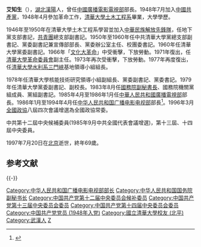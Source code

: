 '''艾知生'''（{{bd|1928年|12月|1997年|7月20日|catIdx=A}}），[[湖北|湖北]][[漢陽區|漢陽]]人，曾任[[中國|中國]][[廣播電影電視部|廣播電影電視部]]部長。1948年7月加入[[中國共產黨|中國共產黨]]，1948年4月參加革命工作，[[清華大學土木工程系|清華大學土木工程系]]畢業，大學學歷。

1946年至1950年在清華大學土木工程系學習並加入[[中華民族解放先鋒隊|中華民族解放先鋒隊]]，任地下黨支部書記，[[中國共產主義青年團|共青團]]總支部副書記。1950年至1960年任中共清華大學黨總支部副書記、黨委副書記兼宣傳部部長、黨委辦公室主任、校團委書記。1960年任清華大學黨委副書記。1966年「[[文化大革命|文化大革命]]」中受衝擊，下放勞動。1971年復出，任[[清華大學革命委員會|清華大學革命委員會]]副主任。1973年再次受衝擊，下放勞動。1977年再度復出，任[[清華大學水利系|清華大學水利系]][[三門峽|三門峽]]基地領導小組組長。

1978年任清華大學核能技術研究領導小組副組長、黨委副書記、黨委書記。1979年任清華大學黨委副書記、副校長。1983年8月任[[中華人民共和國國務院副秘書長|國務院副秘書長]]、國務院機關黨組成員、黨組副書記。1985年4月至1986年1月任[[中華人民共和國廣播電視部|中華人民共和國廣播電視部]]部長。1986年1月至1994年4月任[[中华人民共和国广播电影电视部|中华人民共和国广播电影电视部]]部長<ref>{{cite book|author=国家广播电影电视总局, 中国广播电视年鉴编辑委员会|title=《中国广播电视年鉴/2000》|year=1999年|publisher=中國广播电视出版社|pages=595页}}</ref>。1996年3月[[全國政協|全國政協]]八屆四次會議增選為全國政協常委。

中共第十二屆中央候補委員(1985年9月中共全國代表會議增選)，第十三屆、十四屆中央委員。

1997年7月20日在[[北京|北京]]逝世，終年69歲。

== 参考文献 ==
{{Reflist}}

{{-}}
{{start box}}
{{s-gov|prc}}
{{s-before|[[吳冷西|吳冷西]]}}
{{s-title|[[中华人民共和国广播电影电视部|中华人民共和国广播电影电视部]][[中华人民共和国国务院组成人员|部長]]|1985年－1994年}}
{{s-after|[[孫家正|孫家正]]}}
{{end box}}
{{国务院/6|部门首长}}

{{DEFAULTSORT:A}}
[[Category:中华人民共和国广播电影电视部部长|Category:中华人民共和国广播电影电视部部长]]
[[Category:中华人民共和国国务院副秘书长|Category:中华人民共和国国务院副秘书长]]
[[Category:中国共产党第十二届中央委员会候补委员|Category:中国共产党第十二届中央委员会候补委员]]
[[Category:中国共产党第十三届中央委员会委员|Category:中国共产党第十三届中央委员会委员]]
[[Category:中国共产党第十四届中央委员会委员|Category:中国共产党第十四届中央委员会委员]]
[[Category:中国共产党党员_(1948年入党)|Category:中国共产党党员 (1948年入党)]]
[[Category:國立清華大學校友_(北平)|Category:國立清華大學校友 (北平)]]
[[Category:武漢人|Category:武漢人]]
[[Category:艾姓|Z]]